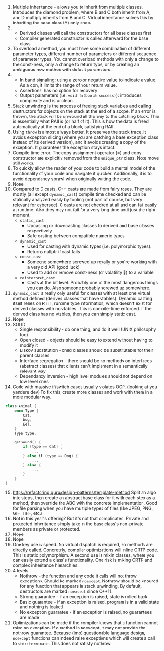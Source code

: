 1. Multiple inheritance - allows you to inherit from multiple classes. Introduces the diamond problem, where B and C both inherit from A, and D multiply inherits from B and C. Virtual inheritance solves this by inheriting the base class (A) only once.
2. 
	- Derived classes will call the constructors for all base classes first
	- Compiler generated constructor is called afterward for the base class
3. To overload a method, you must have some combination of different parameter types, different number of parameters or different sequence of parameter types. You cannot overload methods with only a change to the const-ness, only a change to return type, or by creating an ambiguous new method with default parameters.
4. 
	- In band signaling: using a zero or negative value to indicate a value. As a con, it limits the range of your return value.
	- Assertions: has no option for recovery
	- Output parameters (i.e. `void fn(bool& success)`): introduces complexity and is unclean
5. 
	Stack unwinding is the process of freeing stack variables and calling destructors for objects on the stack at the end of a scope. If an error is thrown, the stack will be unwound all the way to the catching block. This is essentially what RAII is (or half of it). This is how the data is freed automatically at the end of a block, satisfying RAII.  
6. Using `throw` is almost always better. It preserves the stack trace, it avoids exception slicing (where you are catching a base exception class instead of its derived version), and it avoids creating a copy of the exception. It guarantees the exception stays intact.
7. Compile time error. The copy assignment operator (=) and copy constructor are explicitly removed from the `unique_ptr` class. Note move still works.
8. To quickly allow the reader of your code to build a mental model of the functionality of your code and navigate it quicker. Additionally, it is to avoid dependancy sprawl when originally writing the code.
9. Nope
10. Compared to C casts, C++ casts are made from fairy roses. They are mostly (all except `dynamic_cast`) compile time checked and can be statically analyzed easily by tooling (not part of course, but very relevant for cybersec). C casts are not checked at all and can fail easily at runtime. Also they may not fail for a very long time until just the right moment. 
	- `static_cast`
		- Upcasting or downcasting classes to derived and base classes respectively.
		- Safe casting between compatible numeric types
	- `dynamic_cast`
		- Used for casting with dynamic types (i.e. polymorphic types).
		- Returns nullptr if cast fails
	- `const_cast`
		- Someone somewhere screwed up royally or you're working with a very old API (good luck)
		- Used to add or remove const-ness (or volatility 🤢) to a variable
	- `reinterpret_cast`
		- Casts at the bit level. Probably one of the most dangerous things you can do. Also someone probably screwed up somewhere.
11. `dynamic_cast` is really only useful for classes with at least one virtual method defined (derived classes that have vtables). Dynamic casting itself relies on RTTI, runtime type information, which doesn't exist for derived classes with no vtables. This is compile-time enforced. If the derived class has no vtables, then you can simply static cast.
12. Nope
13. SOLID
	- Single responsibility - do one thing, and do it well (UNIX philosophy too)
	- Open closed - objects should be easy to extend without having to modify it
	- Liskov substitution - child classes should be substitutable for their parent classes
	- Interface segregation - there should be no methods on interfaces (abstract classes) that clients can't implement in a semantically relevant way
	- Dependancy inversion - high level modules should not depend on low level ones
14. Code with massive if/switch cases usually violates OCP. (looking at you yandere dev) To fix this, create more classes and work with them in a more modular way.
```cpp
class Animal {
	enum Type {
		Cat,
		Dog,
		Eel,
	}
	Type type;

	getSound() {
		if (type == Cat) {
			...
		} else if (type == Dog) {
			...
		} else {
			...
		}
	}
}
```
15. https://refactoring.guru/design-patterns/template-method
    Split an algo into steps, then create an abstract base class for it with each step as a method, then override the ABC with the concrete implementation. Good for file parsing when you have multiple types of files (like JPEG, PNG, GIF, TIFF, etc.)
16. Not in this year's offering? But it's not that complicated. Private and protected inheritance simply take in the base class's non-private members as private or protected.
17. Nope
18. Nope
19. One key use is speed. No virtual dispatch is required, so methods are directly called. Concretely, compiler optimizations will inline CRTP code. This is static polymorphism. A second use is mixin classes, where you can easily extend a class's functionality. One risk is mixing CRTP and complex inheritance hierarchies. 
20. 4 levels
	- Nothrow - the function and any code it calls will not throw exceptions. Should be marked `noexcept`. Nothrow should be ensured for any function that appears in stack unwinding. By default, destructors are marked `noexcept` since C++11.  
	- Strong guarantee - if an exception is raised, state is rolled back
	- Basic guarantee - if an exception is raised, program is in a valid state and nothing is leaked
	- No exception guarantee - if an exception is raised, no guarantees are made
21. Optimizations can be made if the compiler knows that a function cannot raise an exception. If a method is noexcept, it may not provide the nothrow guarantee. Because (imo) questionable language design, `noexcept` functions can indeed raise exceptions which will create a call to `std::terminate`. This does not satisfy nothrow.